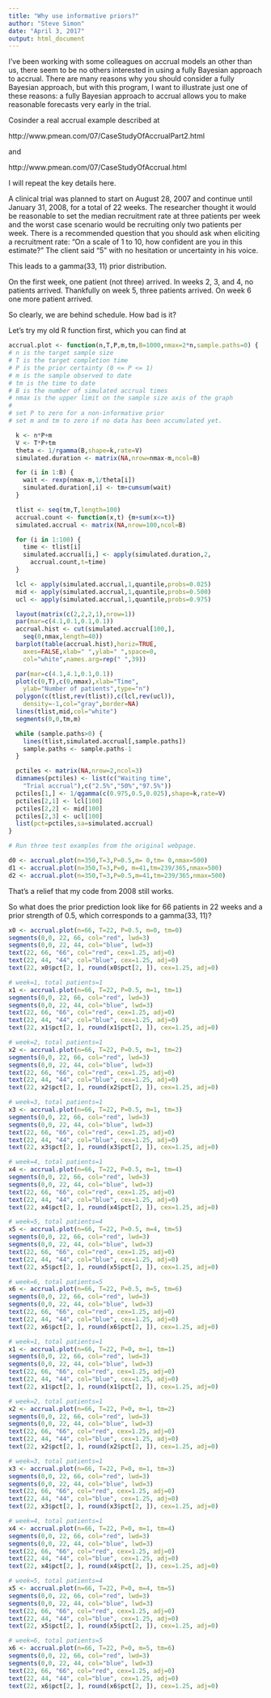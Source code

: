 ```yaml
---
title: "Why use informative priors?"
author: "Steve Simon"
date: "April 3, 2017"
output: html_document
---
```


I've been working with some colleagues on accrual models an other than us, there seem to be no others interested in using a fully Bayesian approach to accrual. There are many reasons why you should consider a fully Bayesian approach, but with this program, I want to illustrate just one of these reasons: a fully Bayesian approach to accrual allows you to make reasonable forecasts very early in the trial.

Cosinder a real accrual example described at

http://www.pmean.com/07/CaseStudyOfAccrualPart2.html

and

http://www.pmean.com/07/CaseStudyOfAccrual.html

I will repeat the key details here.

A clinical trial was planned to start on August 28, 2007 and continue until January 31, 2008, for a total of 22 weeks. The researcher thought it would be reasonable to set the median recruitment rate at three patients per week and the worst case scenario would be recruiting only two patients per week. There is a recommended question that you should ask when eliciting a recruitment rate: "On a scale of 1 to 10, how confident are you in this estimate?" The client said "5" with no hesitation or uncertainty in his voice. 

This leads to a gamma(33, 11) prior distribution.

On the first week, one patient (not three) arrived. In weeks 2, 3, and 4, no patients arrived. Thankfully on week 5, three patients arrived. On week 6 one more patient arrived.

So clearly, we are behind schedule. How bad is it?

Let's try my old R function first, which you can find at

```r
accrual.plot <- function(n,T,P,m,tm,B=1000,nmax=2*n,sample.paths=0) {
# n is the target sample size
# T is the target completion time
# P is the prior certainty (0 <= P <= 1)
# m is the sample observed to date
# tm is the time to date
# B is the number of simulated accrual times
# nmax is the upper limit on the sample size axis of the graph
#
# set P to zero for a non-informative prior
# set m and tm to zero if no data has been accumulated yet.

  k <- n*P+m
  V <- T*P+tm
  theta <- 1/rgamma(B,shape=k,rate=V)
  simulated.duration <- matrix(NA,nrow=nmax-m,ncol=B)

  for (i in 1:B) {
    wait <- rexp(nmax-m,1/theta[i])
    simulated.duration[,i] <- tm+cumsum(wait)
  }

  tlist <- seq(tm,T,length=100)
  accrual.count <- function(x,t) {m+sum(x<=t)}
  simulated.accrual <- matrix(NA,nrow=100,ncol=B)

  for (i in 1:100) {
    time <- tlist[i]
    simulated.accrual[i,] <- apply(simulated.duration,2,
      accrual.count,t=time)
  }

  lcl <- apply(simulated.accrual,1,quantile,probs=0.025)
  mid <- apply(simulated.accrual,1,quantile,probs=0.500)
  ucl <- apply(simulated.accrual,1,quantile,probs=0.975)

  layout(matrix(c(2,2,2,1),nrow=1))
  par(mar=c(4.1,0.1,0.1,0.1))
  accrual.hist <- cut(simulated.accrual[100,],
    seq(0,nmax,length=40))
  barplot(table(accrual.hist),horiz=TRUE,
    axes=FALSE,xlab=" ",ylab=" ",space=0,
    col="white",names.arg=rep(" ",39))

  par(mar=c(4.1,4.1,0.1,0.1))
  plot(c(0,T),c(0,nmax),xlab="Time",
    ylab="Number of patients",type="n")
  polygon(c(tlist,rev(tlist)),c(lcl,rev(ucl)),
    density=-1,col="gray",border=NA)
  lines(tlist,mid,col="white")
  segments(0,0,tm,m)

  while (sample.paths>0) {
    lines(tlist,simulated.accrual[,sample.paths])
    sample.paths <- sample.paths-1
  }

  pctiles <- matrix(NA,nrow=2,ncol=3)
  dimnames(pctiles) <- list(c("Waiting time",
    "Trial accrual"),c("2.5%","50%","97.5%"))
  pctiles[1,] <- 1/qgamma(c(0.975,0.5,0.025),shape=k,rate=V)
  pctiles[2,1] <- lcl[100]
  pctiles[2,2] <- mid[100]
  pctiles[2,3] <- ucl[100]
  list(pct=pctiles,sa=simulated.accrual)
}

# Run three test examples from the original webpage.

d0 <- accrual.plot(n=350,T=3,P=0.5,m= 0,tm= 0,nmax=500)
d1 <- accrual.plot(n=350,T=3,P=0, m=41,tm=239/365,nmax=500)
d2 <- accrual.plot(n=350,T=3,P=0.5,m=41,tm=239/365,nmax=500)
```

That's a relief that my code from 2008 still works.

So what does the prior prediction look like for 66 patients in 22 weeks and a prior strength of 0.5, which corresponds to a gamma(33, 11)?

```r
x0 <- accrual.plot(n=66, T=22, P=0.5, m=0, tm=0)
segments(0,0, 22, 66, col="red", lwd=3)
segments(0,0, 22, 44, col="blue", lwd=3)
text(22, 66, "66", col="red", cex=1.25, adj=0)
text(22, 44, "44", col="blue", cex=1.25, adj=0)
text(22, x0$pct[2, ], round(x0$pct[2, ]), cex=1.25, adj=0)
```

```r
# week=1, total patients=1
x1 <- accrual.plot(n=66, T=22, P=0.5, m=1, tm=1)
segments(0,0, 22, 66, col="red", lwd=3)
segments(0,0, 22, 44, col="blue", lwd=3)
text(22, 66, "66", col="red", cex=1.25, adj=0)
text(22, 44, "44", col="blue", cex=1.25, adj=0)
text(22, x1$pct[2, ], round(x1$pct[2, ]), cex=1.25, adj=0)

# week=2, total patients=1
x2 <- accrual.plot(n=66, T=22, P=0.5, m=1, tm=2)
segments(0,0, 22, 66, col="red", lwd=3)
segments(0,0, 22, 44, col="blue", lwd=3)
text(22, 66, "66", col="red", cex=1.25, adj=0)
text(22, 44, "44", col="blue", cex=1.25, adj=0)
text(22, x2$pct[2, ], round(x2$pct[2, ]), cex=1.25, adj=0)

# week=3, total patients=1
x3 <- accrual.plot(n=66, T=22, P=0.5, m=1, tm=3)
segments(0,0, 22, 66, col="red", lwd=3)
segments(0,0, 22, 44, col="blue", lwd=3)
text(22, 66, "66", col="red", cex=1.25, adj=0)
text(22, 44, "44", col="blue", cex=1.25, adj=0)
text(22, x3$pct[2, ], round(x3$pct[2, ]), cex=1.25, adj=0)

# week=4, total patients=1
x4 <- accrual.plot(n=66, T=22, P=0.5, m=1, tm=4)
segments(0,0, 22, 66, col="red", lwd=3)
segments(0,0, 22, 44, col="blue", lwd=3)
text(22, 66, "66", col="red", cex=1.25, adj=0)
text(22, 44, "44", col="blue", cex=1.25, adj=0)
text(22, x4$pct[2, ], round(x4$pct[2, ]), cex=1.25, adj=0)

# week=5, total patients=4
x5 <- accrual.plot(n=66, T=22, P=0.5, m=4, tm=5)
segments(0,0, 22, 66, col="red", lwd=3)
segments(0,0, 22, 44, col="blue", lwd=3)
text(22, 66, "66", col="red", cex=1.25, adj=0)
text(22, 44, "44", col="blue", cex=1.25, adj=0)
text(22, x5$pct[2, ], round(x5$pct[2, ]), cex=1.25, adj=0)

# week=6, total patients=5
x6 <- accrual.plot(n=66, T=22, P=0.5, m=5, tm=6)
segments(0,0, 22, 66, col="red", lwd=3)
segments(0,0, 22, 44, col="blue", lwd=3)
text(22, 66, "66", col="red", cex=1.25, adj=0)
text(22, 44, "44", col="blue", cex=1.25, adj=0)
text(22, x6$pct[2, ], round(x6$pct[2, ]), cex=1.25, adj=0)
```

```r
# week=1, total patients=1
x1 <- accrual.plot(n=66, T=22, P=0, m=1, tm=1)
segments(0,0, 22, 66, col="red", lwd=3)
segments(0,0, 22, 44, col="blue", lwd=3)
text(22, 66, "66", col="red", cex=1.25, adj=0)
text(22, 44, "44", col="blue", cex=1.25, adj=0)
text(22, x1$pct[2, ], round(x1$pct[2, ]), cex=1.25, adj=0)

# week=2, total patients=1
x2 <- accrual.plot(n=66, T=22, P=0, m=1, tm=2)
segments(0,0, 22, 66, col="red", lwd=3)
segments(0,0, 22, 44, col="blue", lwd=3)
text(22, 66, "66", col="red", cex=1.25, adj=0)
text(22, 44, "44", col="blue", cex=1.25, adj=0)
text(22, x2$pct[2, ], round(x2$pct[2, ]), cex=1.25, adj=0)

# week=3, total patients=1
x3 <- accrual.plot(n=66, T=22, P=0, m=1, tm=3)
segments(0,0, 22, 66, col="red", lwd=3)
segments(0,0, 22, 44, col="blue", lwd=3)
text(22, 66, "66", col="red", cex=1.25, adj=0)
text(22, 44, "44", col="blue", cex=1.25, adj=0)
text(22, x3$pct[2, ], round(x3$pct[2, ]), cex=1.25, adj=0)

# week=4, total patients=1
x4 <- accrual.plot(n=66, T=22, P=0, m=1, tm=4)
segments(0,0, 22, 66, col="red", lwd=3)
segments(0,0, 22, 44, col="blue", lwd=3)
text(22, 66, "66", col="red", cex=1.25, adj=0)
text(22, 44, "44", col="blue", cex=1.25, adj=0)
text(22, x4$pct[2, ], round(x4$pct[2, ]), cex=1.25, adj=0)

# week=5, total patients=4
x5 <- accrual.plot(n=66, T=22, P=0, m=4, tm=5)
segments(0,0, 22, 66, col="red", lwd=3)
segments(0,0, 22, 44, col="blue", lwd=3)
text(22, 66, "66", col="red", cex=1.25, adj=0)
text(22, 44, "44", col="blue", cex=1.25, adj=0)
text(22, x5$pct[2, ], round(x5$pct[2, ]), cex=1.25, adj=0)

# week=6, total patients=5
x6 <- accrual.plot(n=66, T=22, P=0, m=5, tm=6)
segments(0,0, 22, 66, col="red", lwd=3)
segments(0,0, 22, 44, col="blue", lwd=3)
text(22, 66, "66", col="red", cex=1.25, adj=0)
text(22, 44, "44", col="blue", cex=1.25, adj=0)
text(22, x6$pct[2, ], round(x6$pct[2, ]), cex=1.25, adj=0)
```